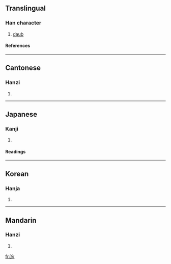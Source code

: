 ==Translingual==
===Han character===
{{Han char|rn=85|rad=水|as=08|sn=11|four=3311<sub>2</sub>|canj=水十弓山 (EJNU)}}
# [[daub]]
====References====
{{Han ref|kx=0628.110|dkj=17593|dj=1030.040|hdz=31662.040|uh=6DB4|ud=28084|bh=D5E2|bd=54754}}

----
==Cantonese==
===Hanzi===
{{yue-hanzi|jyut=|y=wo3}}
# {{defn|Cantonese}}

----
==Japanese==
===Kanji===
{{ja-kanji|grade=|rs=水08}}
# {{defn|Japanese}} 
====Readings====
{{ja-readings|on=[[えん]] (en), [[おん]] (on), [[か]] (ka), [[わ]] (wa)|kun=}}

----
==Korean==
===Hanja===
{{ko-hanja|hangeul=완|eumhun=|rv=wan|mr=wan|y=wan}}
# {{defn|Korean}}

----
==Mandarin==
===Hanzi===
{{cmn-hanzi|pin=[[wò]] (wo4)|wg=wo<sup>4</sup>}}
# {{defn|Mandarin}}

[[fr:涴]]
